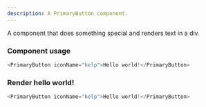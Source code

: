 ```yaml
---
description: A PrimaryButton component.
---
```



A component that does something special and renders text in a div.

### Component usage

```js
<PrimaryButton iconName="help">Hello world!</PrimaryButton>
```

### Render hello world!

```js live
<PrimaryButton iconName="help">Hello world!</PrimaryButton>
```
